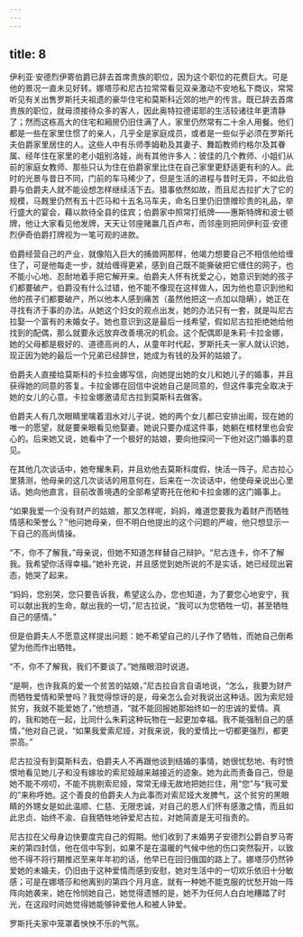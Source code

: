 ```yaml
---
---
---
```

title: 8
---





伊利亚·安德烈伊寄伯爵已辞去首席贵族的职位，因为这个职位的花费巨大。可是他的景况一直未见好转。娜塔莎和尼古拉常常看见双亲激动不安地私下商议，常常听见有关出售罗斯托夫祖遗的豪华住宅和莫斯科近郊的地产的传言。既已辞去首席贵族的职位，就毋须接待众多的客人，因此奥特拉德诺耶的生活较诸往年更清静了；然而这栋高大的住宅和厢房仍旧住满了人，家里仍然常有二十余人用餐。他们都是一些在家里住惯了的亲人，几乎全是家庭成员，或者是一些似乎必须在罗斯托夫伯爵家里居住的人。这些人中有乐师季姆勒及其妻子、舞蹈教师约格尔及其眷属、经年住在家里的老小姐别洛娃，尚有其他许多人：彼佳的几个教师、小姐们从前的家庭女教师、那些只认为住在伯爵家里比住在自己家里更舒适更有利的人。此时的光景与昔日不同，门前的车马稀少了，但是生活的进程与昔时无异，不如此伯爵与伯爵夫人就不能设想怎样继续活下去。猎事依然如故，而且尼古拉扩大了它的规模，马厩里仍然有五十匹马和十五名马车夫，命名日里仍旧馈赠珍贵的礼品，举行盛大的宴会，藉以款待全县的佳宾；伯爵家中照常打纸牌——惠斯特牌和波士顿牌，他让大家看见他发牌，天天让邻座赌赢几百卢布，而邻座则把同伊利亚·安德烈伊奇伯爵打牌视为一笔可观的进款。

伯爵经营自己的产业，就像陷入巨大的捕兽网那样，他竭力想要自己不相信他给缠住了，可是他每走一步，就给缠得更紧，感到自己既不能撕破把它缠住的网子，也不能小心地、忍耐地着手把它解开来。伯爵夫人怀有抚爱之心，她意识到她的孩子们都要破产，伯爵没有什么过错，他不能不像现在这样做人，因为他也意识到他和他的孩子们都要破产，所以他本人感到痛苦（虽然他把这一点加以隐瞒），她正在寻找有济于事的办法。从她这个妇女的观点出发，她的办法只有一套，就是叫尼古拉娶一个富有的未婚女子。她也意识到这是最后一线希望，假如尼古拉拒绝她给他找到的配偶，那么就要永远放弃改善境况的机会。这个配偶即是朱莉·卡拉金娜，她的父母都是极好的、道德高尚的人，从童年时代起，罗斯托夫一家人就认识她，现正因为她的最后一个兄弟已经辞世，她成为有钱的及笄的姑娘了。

伯爵夫人直接给莫斯科的卡拉金娜写信，向她提出她的女儿和她儿子的婚事，并且获得她的同意的答复。卡拉金娜在回信中说她自己是同意的，但这件事完全取决于她的女儿的心意。卡拉金娜邀请尼古拉到莫斯科去做客。

伯爵夫人有几次眼睛里噙着泪水对儿子说，她的两个女儿都已安排出阁，现在她的唯一的愿望，就是要亲眼看见他娶妻。她说只要办成这件事，她躺在棺材里也会安心的。后来她又说，她看中了一个极好的姑娘，要向他探问一下他对这门婚事的意见。

在其他几次谈话中，她夸耀朱莉，并且劝他去莫斯科度假，快活一阵子。尼古拉心里猜测，他母亲的这几次谈话的用意何在，后来在一次谈话中，他使母亲说出心里话。她向他直言，目前改善境遇的全部希望寄托在他和卡拉金娜的这门婚事上。

“如果我爱一个没有财产的姑娘，那又怎样呢，妈妈，难道您要我为着财产而牺牲情感和荣誉么？”他问她母亲，但不明白他提出的这个问题的严峻，他只想显示一下自己的高尚情操。

“不，你不了解我，”母亲说，但她不知道怎样替自己辩护。“尼古连卡，你不了解我。我希望你活得幸福。”她补充说，并且感觉到她所说的不是实话，她已经现出窘态，她哭了起来。

“妈妈，您别哭，您只要告诉我，希望这么办，您也知道，为了要您心地安宁，我可以献出我的生命，献出我的一切，”尼古拉说，“我可以为您牺牲一切，甚至牺牲自己的感情。”

但是伯爵夫人不愿意这样提出问题：她不希望自己的儿子作了牺牲，而她自己倒希望为他而作出牺牲。

“不，你不了解我，我们不要谈了。”她揩眼泪时说道。

“是啊，也许我真的爱一个贫苦的姑娘，”尼古拉自言自语地说，“怎么，我要为财产而牺牲爱情和荣誉吗？我觉得惊讶的是，母亲怎么会对我说出这种话。因为索尼娅贫穷，我就不能爱她了，”他想道，“就不能回报她那始终如一的忠诚的爱情。真的，我和她在一起，比同什么朱莉这种玩物在一起更加幸福。我不能强制自己的感情，”他对自己说，“如果我爱索尼娅，对我来说，我的爱情比一切都更强烈，都更崇高。”

尼古拉没有到莫斯科去，伯爵夫人不再跟他谈到结婚的事情，她很忧愁地、有时愤恨地看见她儿子和没有嫁妆的索尼娅越来越接近的迹象。她为此而责备自己，但是她不能不唠叨，不能不挑剔索尼娅，常常无缘无故地把她拦住，用“您”与“我可爱的”来称呼她。这个善良的伯爵夫人为此事而对索尼娅大发脾气，这个贫穷的黑眼睛的外甥女是如此温顺、仁慈、无限忠诚，对自己的恩人们怀有感激之情，而且如此忠贞、始终不渝、自我牺牲地钟爱尼古拉，对她简直是无可指责的。

尼古拉在父母身边快要度完自己的假期。他们收到了未婚男子安德烈公爵自罗马寄来的第四封信，他在信中写到，如果不是在温暖的气候中他的伤口突然裂开，以致他不得不将行期推迟至来年年初的话，他早已在回归俄国的路上了。娜塔莎仍然钟爱她的未婚夫，仍旧由于这种爱情而感到安慰，她对生活中的一切欢乐依旧十分敏感；可是在娜塔莎和他离别的第四个月月底，就有一种她不能克服的忧愁开始一阵阵向她袭来，她在怜悯她自己，她觉得遗憾的是，她不为任何人白白地糟踏了时光，在这段时间她觉得她能够钟爱他人和被人钟爱。

罗斯托夫家中笼罩着怏怏不乐的气氛。